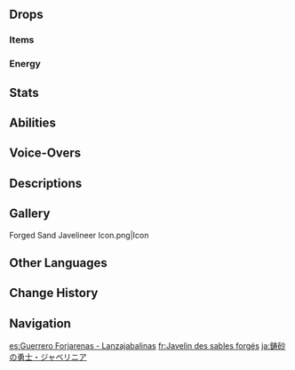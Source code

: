 {{Enemy Infobox
|title    = 
|dmgtype  = Physical
|dmgtype2 = Geo
|image    = Enemy Forged Sand Javelineer.png
|type     = Common Enemies
|family   = Other Human Factions
|group    = Sauroform Tribal Warriors
|weakpoint = 
}}
{{Enemy Intro}}

==Drops==
===Items===
{{Drops|Sauroform Tribal Warrior}}

===Energy===
{{Energy Drops
|type  = None
|hp1   = 60
|p1    = 1
|hp2   = 0
|p2    = 1
}}

==Stats==
{{Enemy Stats
|phys_res = -20%

|hp_ratio     = 1.6
|hp_type      = 2
|atk_ratio    = 2.0
|atk_type     = 2
}}

==Abilities==
{{Enemy Attacks
|name_1      = Punch
|desc_1      = Punches twice, dealing '''80% ATK''', '''90% ATK''' as {{Color|Physical DMG}}.

|name_2      = Kick
|desc_2      = Performs a kick, dealing '''100% ATK''' as {{Color|Physical DMG}}.

|name_3      = Javelin Throw
|desc_3      = Throws a javelin at the player, dealing '''100% ATK''' as {{Color|Physical DMG}} and consuming the javelin. The Forged Sand Javelineer possesses 2 javelins initially, and will no longer use this attack once they are both consumed.

|name_4      = Knife Throw
|desc_4      = Throws a knife at the player, dealing '''50% ATK''' as {{Color|Physical DMG}}. This attack is only used when both javelins are consumed.

|name_5      = Headspin
|desc_5      = Performs headspins while moving towards the player, dealing '''85% ATK''' as {{Color|Geo DMG}} upon contact.
}}

==Voice-Overs==
{{Stub|Missing Korean transcriptions.[[Category:VO Korean Romanization Missing]]}}
{{VO/Enemy
|enemy                   = Forged Sand Javelineer
    
|vo_01_00_title          = Alert
|vo_01_01_file           = VO {lang}{name} - Alert.ogg
|vo_01_01_tx_en          = You looking to start somethin'?
|vo_01_01_tx_zh          = 哼，想比划比划？
|vo_01_01_rm_zh          = 
|vo_01_01_tx_ja          = はぁ、俺と手合わせする気か？
|vo_01_01_rm_ja          = 
|vo_01_01_tx_ko          = {{tx}}
|vo_01_01_rm_ko          = 
    
|vo_02_00_title          = Entering Battle
|vo_02_01_file           = VO {lang}{name} - Entering Battle.ogg
|vo_02_01_tx_en          = Watch this! Heheheh.
|vo_02_01_tx_zh          = 瞧我的，哈哈。
|vo_02_01_rm_zh          = 
|vo_02_01_tx_ja          = 俺の実力を見せてやろう！へへっ。
|vo_02_01_rm_ja          = 
|vo_02_01_tx_ko          = {{tx}}
|vo_02_01_rm_ko          = 

|vo_03_00_title          = Punch
|vo_03_01_file           = 
|vo_03_01_tx_en          = {{a|VO Forged Sand Javelineer - Punch 01.ogg}} {{a|VO Forged Sand Javelineer - Punch 02.ogg}} {{a|VO Forged Sand Javelineer - Punch 03.ogg}} {{a|VO Forged Sand Javelineer - Punch 04.ogg}}
|vo_03_01_tx_zh          = {{a|VO ZH Forged Sand Javelineer - Punch 01.ogg}} {{a|VO ZH Forged Sand Javelineer - Punch 02.ogg}} {{a|VO ZH Forged Sand Javelineer - Punch 03.ogg}} {{a|VO ZH Forged Sand Javelineer - Punch 04.ogg}}
|vo_03_01_tx_ja          = {{a|VO JA Forged Sand Javelineer - Punch 01.ogg}} {{a|VO JA Forged Sand Javelineer - Punch 02.ogg}} {{a|VO JA Forged Sand Javelineer - Punch 03.ogg}} {{a|VO JA Forged Sand Javelineer - Punch 04.ogg}}
|vo_03_01_tx_ko          = {{a|VO KO Forged Sand Javelineer - Punch 01.ogg}} {{a|VO KO Forged Sand Javelineer - Punch 02.ogg}} {{a|VO KO Forged Sand Javelineer - Punch 03.ogg}} {{a|VO KO Forged Sand Javelineer - Punch 04.ogg}}
    
|vo_04_00_title          = Javelin Throw
|vo_04_01_file           = VO {lang}{name} - Javelin Throw.ogg
|vo_04_01_tx_en          = Stick around! Heh.
|vo_04_01_tx_zh          = 定住你。
|vo_04_01_rm_zh          = 
|vo_04_01_tx_ja          = あたり！
|vo_04_01_rm_ja          = 
|vo_04_01_tx_ko          = {{tx}}
|vo_04_01_rm_ko          = 
    
|vo_05_00_title          = Headspin
|vo_05_01_file           = VO {lang}{name} - Headspin.ogg
|vo_05_01_tx_en          = Outta the way, or get blown away!
|vo_05_01_tx_zh          = 闪开！不然就被撞飞咯！
|vo_05_01_rm_zh          = 
|vo_05_01_tx_ja          = どけ！跳ね飛ばされちまうぞ！
|vo_05_01_rm_ja          = 
|vo_05_01_tx_ko          = {{tx}}
|vo_05_01_rm_ko          = 
    
|vo_06_00_title          = Defeated
|vo_06_01_file           = VO {lang}{name} - Defeated.ogg
|vo_06_01_tx_en          = Ugh... Forget it!
|vo_06_01_tx_zh          = 还是别瞧了…
|vo_06_01_rm_zh          = 
|vo_06_01_tx_ja          = まだ見せきれてないのに…
|vo_06_01_rm_ja          = 
|vo_06_01_tx_ko          = {{tx}}
|vo_06_01_rm_ko          = 
}}

==Descriptions==
{{Description|A valiant warrior of the canyon, and a tribal guardian that patrols the crystal mountains and rivers.<br>In an era when the ridges were shattered and the tribes needed to rebuild, the warriors used javelins as markers to determine the locations on both sides of the canyon from which passages should be dug. That meant that each javelin had to be sunk deep into the rock.|[[Archive]]}}

==Gallery==
<gallery>
Forged Sand Javelineer Icon.png|Icon
</gallery>

==Other Languages==
{{Other Languages
|en       = Forged Sand Javelineer
|zhs      = 铸砂勇士·投矛手
|zhs_rm   = Zhùshā Yǒngshì - Tóumáo-shǒu
|zht      = 鑄砂勇士·標槍手
|zht_rm   = Zhùshā Yǒngshì - Tóumáo-shǒu
|zh_tl    = 
|ja       = 鋳砂の勇士·ジャベリニア
|ja_rm    = Isa no Yuushi - Jaberinia{{Assumed}}
|ja_tl    = 
|ko       = 주물모래 용사·투창수
|ko_rm    = Jumulmorae Yongsa - Tuchangsu
|ko_tl    = 
|es       = Guerrero Forjarenas - Lanzajabalinas
|es_tl    = Sandsmith Warrior - Javelin Thrower
|fr       = Javelin des sables forgés
|fr_tl    = Forged Sand Javelin
|ru       = Кованый песок: Копьеносец
|ru_tl    = Forged Sand: Javelin-Bearer
|th       = Forged Sand Javelineer
|vi       = Dũng Sĩ Cát Nung - Ném Lao
|vi_tl    = 
|de       = Recke des geschmiedeten Sands – Speerwerfer
|de_tl    = Warrior of the Forged Sands – Javelin Thrower
|id       = Forged Sand Javelineer
|pt       = Lanceiro de Areia Forjada
|pt_tl    = 
|tr       = Dövülmüş Kumlar: Mızrakçı
|tr_tl    = 
|it       = Giavellottiere delle Sabbie plasmate
|it_tl    = 
}}

==Change History==
{{Change History|5.0}}

==Navigation==
{{Enemy Navbox|Common}}

[[es:Guerrero Forjarenas - Lanzajabalinas]]
[[fr:Javelin des sables forgés]]
[[ja:鋳砂の勇士・ジャベリニア]]